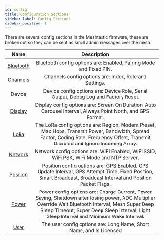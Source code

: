 ```yaml
---
id: config
title: Configuration Sections
sidebar_label: Config Sections
sidebar_position: 1
---
```


There are several config sections in the Meshtastic firmware, these are broken out so they can be sent as small admin messages over the mesh.

| Name | Description |
|:----:|:-----------:|
| [Bluetooth](bluetooth) | Bluetooth config options are: Enabled, Pairing Mode and Fixed PIN. |
| [Channels](channels) | Channels config options are: Index, Role and Settings. |
| [Device](device) | Device config options are: Device Role, Serial Output, Debug Log and Factory Reset. |
| [Display](display)  | Display config options are: Screen On Duration, Auto Carousel Interval, Always Point North, and GPS Format. |
| [LoRa](lora) | The LoRa config options are: Region, Modem Preset, Max Hops, Transmit Power, Bandwidth, Spread Factor, Coding Rate, Frequency Offset, Transmit Disabled and Ignore Incoming Array. |
| [Network](network) | Network config options are: WiFi Enabled, WiFi SSID, WiFi PSK, WiFi Mode and NTP Server. |
| [Position](position) | Position config options are: GPS Enabled, GPS Update Interval, GPS Attempt Time, Fixed Position, Smart Broadcast, Broadcast Interval and Position Packet Flags.  |
| [Power](power) | Power config options are: Charge Current, Power Saving, Shutdown after losing power, ADC Multiplier Override Wait Bluetooth Interval, Mesh Super Deep Sleep Timeout, Super Deep Sleep Interval, Light Sleep Interval and Minimum Wake Interval. |
| [User](user) | The user config options are: Long Name, Short Name, and Is Licensed |
